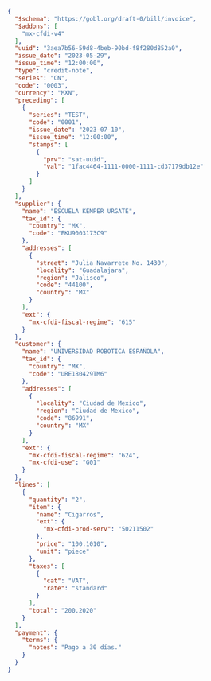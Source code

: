 ```json SAT Mexico credit note example
{
  "$schema": "https://gobl.org/draft-0/bill/invoice",
  "$addons": [
    "mx-cfdi-v4"
  ],
  "uuid": "3aea7b56-59d8-4beb-90bd-f8f280d852a0",
  "issue_date": "2023-05-29",
  "issue_time": "12:00:00",
  "type": "credit-note",
  "series": "CN",
  "code": "0003",
  "currency": "MXN",
  "preceding": [
    {
      "series": "TEST",
      "code": "0001",
      "issue_date": "2023-07-10",
      "issue_time": "12:00:00",
      "stamps": [
        {
          "prv": "sat-uuid",
          "val": "1fac4464-1111-0000-1111-cd37179db12e"
        }
      ]
    }
  ],
  "supplier": {
    "name": "ESCUELA KEMPER URGATE",
    "tax_id": {
      "country": "MX",
      "code": "EKU9003173C9"
    },
    "addresses": [
      {
        "street": "Julia Navarrete No. 1430",
        "locality": "Guadalajara",
        "region": "Jalisco",
        "code": "44100",
        "country": "MX"
      }
    ],
    "ext": {
      "mx-cfdi-fiscal-regime": "615"
    }
  },
  "customer": {
    "name": "UNIVERSIDAD ROBOTICA ESPAÑOLA",
    "tax_id": {
      "country": "MX",
      "code": "URE180429TM6"
    },
    "addresses": [
      {
        "locality": "Ciudad de Mexico",
        "region": "Ciudad de Mexico",
        "code": "86991",
        "country": "MX"
      }
    ],
    "ext": {
      "mx-cfdi-fiscal-regime": "624",
      "mx-cfdi-use": "G01"
    }
  },
  "lines": [
    {
      "quantity": "2",
      "item": {
        "name": "Cigarros",
        "ext": {
          "mx-cfdi-prod-serv": "50211502"
        },
        "price": "100.1010",
        "unit": "piece"
      },
      "taxes": [
        {
          "cat": "VAT",
          "rate": "standard"
        }
      ],
      "total": "200.2020"
    }
  ],
  "payment": {
    "terms": {
      "notes": "Pago a 30 días."
    }
  }
}
```
